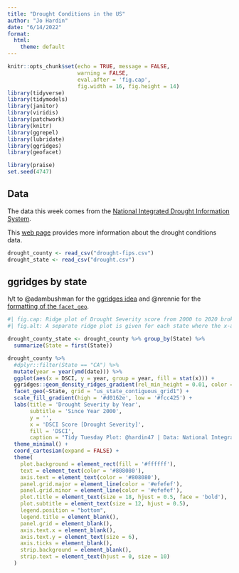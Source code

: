 ```yaml
---
title: "Drought Conditions in the US"
author: "Jo Hardin"
date: "6/14/2022"
format:
  html:
    theme: default
---
```




```r
knitr::opts_chunk$set(echo = TRUE, message = FALSE, 
                      warning = FALSE,
                      eval.after = 'fig.cap', 
                      fig.width = 16, fig.height = 14)
library(tidyverse)
library(tidymodels)
library(janitor)
library(viridis)
library(patchwork)
library(knitr)
library(ggrepel)
library(lubridate)
library(ggridges)
library(geofacet)

library(praise)
set.seed(4747)
```


## Data

The data this week comes from the [National Integrated Drought Information System](https://www.drought.gov/). 

This [web page](https://www.drought.gov/historical-information?dataset=1&selectedDateUSDM=20110301&selectedDateSpi=19580901) provides more information about the drought conditions data.

```r
drought_county <- read_csv("drought-fips.csv")
drought_state <- read_csv("drought.csv")
```


## ggridges by state

h/t to @adambushman for the [ggridges idea](https://github.com/adambushman/tidytuesday-contribs/tree/main/wk24-22_us-drought) and @nrennie for the [formatting of the `facet_geo`](https://github.com/nrennie/tidytuesday/tree/main/2022/2022-06-14).

```r
#| fig.cap: Ridge plot of Drought Severity score from 2000 to 2020 broken down by state.
#| fig.alt: A separate ridge plot is given for each state where the x-axis is the drought severity score and the y-axis is the year.  We can see that in the west, there has been much more severe drought than in other parts of the country, although there is no clear pattern over the time period from 2000 to 2020.

drought_county_state <- drought_county %>% group_by(State) %>% 
  summarize(State = first(State))

drought_county %>%
  #dplyr::filter(State == "CA") %>%
  mutate(year = year(ymd(date))) %>%
  ggplot(aes(x = DSCI, y = year, group = year, fill = stat(x))) + 
  ggridges::geom_density_ridges_gradient(rel_min_height = 0.01, color = "#ffffff") + 
  facet_geo(~State, grid = "us_state_contiguous_grid1") +
  scale_fill_gradient(high = '#d0162e', low = '#fcc425') +
  labs(title = 'Drought Severity by Year',
       subtitle = 'Since Year 2000', 
       y = '', 
       x = 'DSCI Score [Drought Severity]', 
       fill = 'DSCI',
       caption = "Tidy Tuesday Plot: @hardin47 | Data: National Integrated Drought Information System") +
  theme_minimal() +
  coord_cartesian(expand = FALSE) +
  theme(
    plot.background = element_rect(fill = '#ffffff'), 
    text = element_text(color = '#808080'),
    axis.text = element_text(color = '#808080'), 
    panel.grid.major = element_line(color = '#efefef'), 
    panel.grid.minor = element_line(color = '#efefef'), 
    plot.title = element_text(size = 18, hjust = 0.5, face = 'bold'), 
    plot.subtitle = element_text(size = 12, hjust = 0.5),
    legend.position = "bottom",
    legend.title = element_blank(),
    panel.grid = element_blank(),
    axis.text.x = element_blank(),
    axis.text.y = element_text(size = 6),
    axis.ticks = element_blank(),
    strip.background = element_blank(),
    strip.text = element_text(hjust = 0, size = 10)
  )
```




